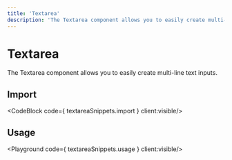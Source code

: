 ```yaml
---
title: 'Textarea'
description: 'The Textarea component allows you to easily create multi-line text inputs.'
---
```


# Textarea

The Textarea component allows you to easily create multi-line text inputs.

## Import
<CodeBlock code={ textareaSnippets.import } client:visible/>

## Usage
<Playground code={ textareaSnippets.usage } client:visible/>

